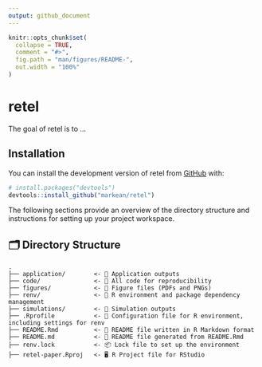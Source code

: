 ```yaml
---
output: github_document
---
```


<!-- README.md is generated from README.Rmd. Please edit that file -->

```r
knitr::opts_chunk$set(
  collapse = TRUE,
  comment = "#>",
  fig.path = "man/figures/README-",
  out.width = "100%"
)
```

# retel

<!-- badges: start -->
<!-- badges: end -->

The goal of retel is to ...

## Installation

You can install the development version of retel from [GitHub](https://github.com/) with:

``` r
# install.packages("devtools")
devtools::install_github("markean/retel")
```
The following sections provide an overview of the directory structure and instructions for setting up your project workspace.

## 🗂️ Directory Structure

```
.
├── application/        <- 📂 Application outputs
├── code/               <- 📂 All code for reproducibility
├── figures/            <- 📂 Figure files (PDFs and PNGs)
├── renv/               <- 📂 R environment and package dependency management
├── simulations/        <- 📂 Simulation outputs
├── .Rprofile           <- 🔧 Configuration file for R environment, including settings for renv
├── README.Rmd          <- 📝 README file written in R Markdown format
├── README.md           <- 📝 README file generated from README.Rmd
├── renv.lock           <- 📦 Lock file to set up the environment
├── retel-paper.Rproj   <- 🖥️ R Project file for RStudio 
```